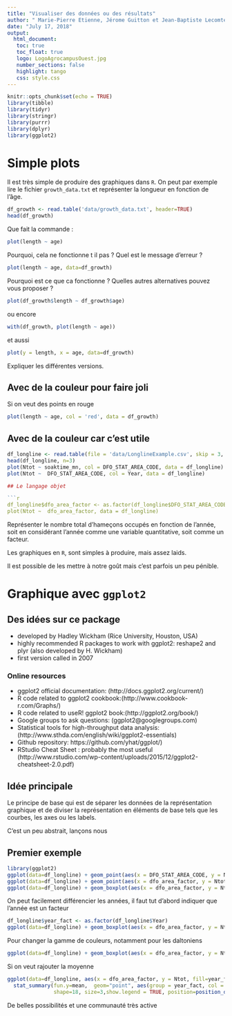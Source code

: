 ```yaml
---
title: "Visualiser des données ou des résultats"
author: " Marie-Pierre Etienne, Jérome Guitton et Jean-Baptiste Lecomte"
date: "July 17, 2018"
output: 
  html_document:
   toc: true
   toc_float: true
   logo: LogoAgrocampusOuest.jpg
   number_sections: false
   highlight: tango
   css: style.css
---
```


```r
knitr::opts_chunk$set(echo = TRUE)
library(tibble)
library(tidyr)
library(stringr)
library(purrr)
library(dplyr)
library(ggplot2)
```

# Simple plots

Il est très simple de produire des graphiques dans `R`. On peut par exemple lire le fichier `growth_data.txt` et représenter la longueur en fonction de l'âge.

```r
df_growth <- read.table('data/growth_data.txt', header=TRUE)
head(df_growth)
```

Que fait la commande :
```r
plot(length ~ age)
```

Pourquoi, cela ne fonctionne t il pas ? Quel est le message d'erreur ?

```r
plot(length ~ age, data=df_growth)
```

Pourquoi est ce que ca fonctionne ? Quelles autres alternatives pouvez vous proposer ? 

```r
plot(df_growth$length ~ df_growth$age)
```

ou encore

```r
with(df_growth, plot(length ~ age))
```

et aussi 

```r
plot(y = length, x = age, data=df_growth)
```

Expliquer les différentes versions.

## Avec de la couleur pour faire joli
Si on veut des points en rouge 

```r
plot(length ~ age, col = 'red', data = df_growth)
```

## Avec de la couleur car c'est utile

```r
df_longline <- read.table(file = 'data/LonglineExample.csv', skip = 3, header = TRUE, sep = ';')
head(df_longline, n=3)
plot(Ntot ~ soaktime_mn, col = DFO_STAT_AREA_CODE, data = df_longline)
plot(Ntot ~  DFO_STAT_AREA_CODE, col = Year, data = df_longline)

## Le langage objet

```r
df_longline$dfo_area_factor <- as.factor(df_longline$DFO_STAT_AREA_CODE)
plot(Ntot ~  dfo_area_factor, data = df_longline)
```

Représenter le nombre total d'hameçons occupés en fonction de l'année, soit en considérant l'année comme une variable quantitative, soit comme un facteur.


Les graphiques en `R`, sont simples à produire, mais assez laids.

Il est possible de les mettre à notre goût mais c'est parfois un peu pénible.

# Graphique avec `ggplot2`

## Des idées sur ce package

* developed by Hadley Wickham (Rice University, Houston, USA)
* highly recommended R packages to work with ggplot2: reshape2 and plyr (also developed by H. Wickham)
* first version called in 2007

### Online resources
* ggplot2 official documentation: (http://docs.ggplot2.org/current/)
* R code related to ggplot2 cookbook:(http://www.cookbook-r.com/Graphs/)
* R code related to useR! ggplot2 book:(http://ggplot2.org/book/)
* Google groups to ask questions: (ggplot2@googlegroups.com)
* Statistical tools for high-throughput data analysis:(http://www.sthda.com/english/wiki/ggplot2-essentials)
* Github repository: https://github.com/yhat/ggplot/)
* RStudio Cheat Sheet : probably the most useful (http://www.rstudio.com/wp-content/uploads/2015/12/ggplot2-cheatsheet-2.0.pdf)

## Idée principale 

Le principe de base qui est de séparer les données de la représentation graphique et de diviser la représentation en éléments de base tels que les courbes, les axes ou les labels.

C'est un peu abstrait, lançons nous

## Premier exemple

```r
library(ggplot2)
ggplot(data=df_longline) + geom_point(aes(x = DFO_STAT_AREA_CODE, y = Ntot)) 
ggplot(data=df_longline) + geom_point(aes(x = dfo_area_factor, y = Ntot)) 
ggplot(data=df_longline) + geom_boxplot(aes(x = dfo_area_factor, y = Ntot)) 
```


On peut facilement différencier les années, il faut tut d'abord indiquer que l'année est un facteur

```r
df_longline$year_fact <- as.factor(df_longline$Year)
ggplot(data=df_longline) + geom_boxplot(aes(x = dfo_area_factor, y = Ntot, fill=year_fact)) 
```

Pour changer la gamme de couleurs, notamment pour les daltoniens
```r
ggplot(data=df_longline) + geom_boxplot(aes(x = dfo_area_factor, y = Ntot, fill=year_fact)) + scale_fill_viridis_d(option = 'E')
```

Si on veut rajouter la moyenne 
```r
ggplot(data=df_longline, aes(x = dfo_area_factor, y = Ntot, fill=year_fact)) + geom_boxplot()  +
  stat_summary(fun.y=mean,  geom="point", aes(group = year_fact, col = year_fact), 
               shape=18, size=3,show.legend = TRUE, position=position_dodge(width=0.8)) + scale_fill_viridis_d(option = 'E')
```

De belles possibilités et une communauté très active

